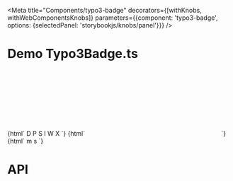 
<Meta
    title="Components/typo3-badge"
    decorators={[withKnobs, withWebComponentsKnobs]}
    parameters={{component: 'typo3-badge', options: {selectedPanel: 'storybookjs/knobs/panel'}}}
/>

# Demo Typo3Badge.ts

<Preview>
    <Story name="Basic Badge" height="220px">
        {html`
        <typo3-badge>D</typo3-badge>
        <typo3-badge color="primary">P</typo3-badge>
        <typo3-badge color="success">S</typo3-badge>
        <typo3-badge color="info">I</typo3-badge>
        <typo3-badge color="warning">W</typo3-badge>
        <typo3-badge color="danger">X</typo3-badge>
    `}
    </Story>
    <Story name="Icon Badge" height="220px">
        {html`
        <typo3-badge color="primary">
            <svg xmlns="http://www.w3.org/2000/svg">
                <use xlink:href="node_modules/@typo3/icons/dist/sprites/actions.svg#actions-check"></use>
            </svg>
        </typo3-badge>
    `}
    </Story>
    <Story name="Badge Sizes" height="220px">
        {html`
        <typo3-badge color="primary">m</typo3-badge>
        <typo3-badge color="primary" size="small">s</typo3-badge>
    `}
    </Story>
</Preview>

# API

<Props of="typo3-badge"/>
